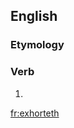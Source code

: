 ==English==

===Etymology===
{{suffix|en|exhort|eth}}

===Verb===
{{head|en|verb form}}

# {{en-archaic third-person singular of|exhort}}

[[fr:exhorteth]]